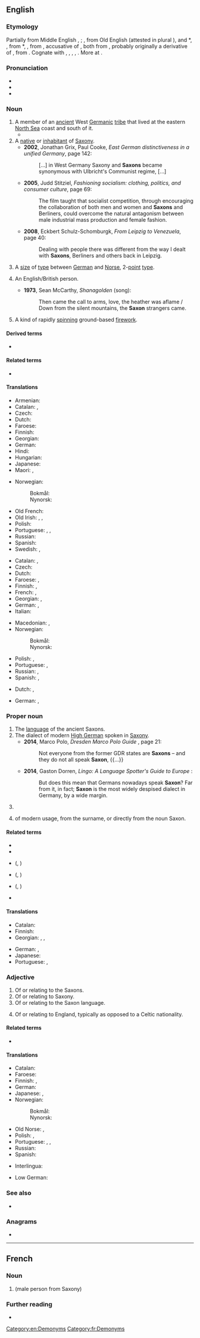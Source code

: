 {{also|saxon}}
==English==
{{wikipedia}}

===Etymology===
Partially from Middle English {{l|enm|Saxe}}, {{l|enm|Sax}}; {{l|enm|Saxon}}, from Old English {{l|ang|*Seaxa}} (attested in plural {{l|ang|Seaxan}}), and {{etyl|enm|en}} *{{m|enm||Saxon}}, {{m|enm|Saxoun}}, from {{etyl|fro|en}} *{{m|fro||Saxoun}}, {{m|fro|Saxon||Saxon}}, from {{etyl|LL.|en}} {{m|la|Saxonem}}, accusative of {{m|la|Saxo||a Saxon}}, both from {{etyl|gem-pro|en}} {{m|gem-pro|*sahsô}}, probably originally a derivative of {{etyl|gem-pro|en}} {{m|gem-pro|*sahsą||rock, knife}}, from {{etyl|ine-pro|en}} {{m|ine-pro|*sek-||to cut}}. Cognate with {{cog|gml|sasse||someone speaking Saxon, i.e. (Middle) Low German}}, {{cog|ang|Seaxa||a Saxon}}, {{cog|goh|Sahso||a Saxon}}, {{cog|is|Saxi||a Saxon}}, {{cog|ang|seax||a knife, hip-knife, an instrument for cutting, a short sword, dirk, dagger}}. More at {{l|en|sax}}.

===Pronunciation===
* {{IPA|en|/ˈsæksən/}}
* {{audio|en|en-us-Saxon.ogg|Audio (US)}}
* {{rhymes|en|æksən}}

===Noun===
{{en-noun}}

# A member of an [[ancient]] West [[Germanic]] [[tribe]] that lived at the eastern [[North Sea]] coast and south of it.
#*{{quote-book|en|title= The history of Wallingford|volume=1|author=John Kirby Hedges |year=1881 |page=170|url= https://books.google.co.nz/books?id=HfcGAAAAQAAJ |passage=Kenett states that the military works still known by the name of Tadmarten Camp and Hook-Norton Barrow were cast up at this time ; the former, large and round, is judged to be a fortification of the Danes, and the latter, being smaller and rather a quinquangle than a square, of the '''Saxons'''.}}
# A [[native]] or [[inhabitant]] of [[Saxony]].
#* '''2002''', Jonathan Grix, Paul Cooke, ''East German distinctiveness in a unified Germany'', page 142:
#*: [...] in West Germany Saxony and '''Saxons''' became synonymous with Ulbricht's Communist regime, [...]
#* '''2005''', Judd Stitziel, ''Fashioning socialism: clothing, politics, and consumer culture'', page 69:
#*: The film taught that socialist competition, through encouraging the collaboration of both men and women and '''Saxons''' and Berliners, could overcome the natural antagonism between male industrial mass production and female fashion.
#* '''2008''', Eckbert Schulz-Schomburgk, ''From Leipzig to Venezuela'', page 40:
#*: Dealing with people there was different from the way I dealt with '''Saxons''', Berliners and others back in Leipzig.
# {{lb|en|uncountable|US|_|printing|rare|dated}} A [[size]] of [[type]] between [[German]] and [[Norse]], 2-[[point]] [[type]].
# {{lb|en|Ireland|Wales|poetic}} An English/British person.
#* '''1973''', Sean McCarthy, ''Shanagolden'' (song):
#*: Then came the call to arms, love, the heather was aflame / Down from the silent mountains, the '''Saxon''' strangers came.
# A kind of rapidly [[spin]]ning ground-based [[firework]].

====Derived terms====
* {{l|en|Transylvanian Saxon}}

====Related terms====
* {{l|en|Anglo-Saxon}}

====Translations====
{{trans-top|member of Saxon tribe}}
* Armenian: {{t|hy|սաքս}}
* Catalan: {{t+|ca|saxó|m}}, {{t+|ca|saxona|f}}
* Czech: {{t+|cs|Sas|m}}
* Dutch: {{t+|nl|Saks|m}}
* Faroese: {{t|fo|saksi|m}}
* Finnish: {{t+|fi|saksi}}
* Georgian: {{t|ka|საქსონი}}
* German: {{t+|de|Sachse|m}}
* Hindi: {{t+|hi|सैक्सन|m}}
* Hungarian: {{t+|hu|szász}}
* Japanese: {{t|ja|サクソン人|tr=sakuson jin}}
* Maori: {{t|mi|Hakiana}}, {{t|mi|Hakihona}}
{{trans-mid}}
* Norwegian:
*: Bokmål: {{t+|nb|sakser|m}}
*: Nynorsk: {{t|nn|saksar|m}}
* Old French: {{t|fro|Saiscon|m}}
* Old Irish: {{t|sga|Saxa|m}}, {{t|sga|Saxanach|m}}, {{t|sga|Sagsach|m}}
* Polish: {{t+|pl|Sas|m}}
* Portuguese: {{t+|pt|saxão|m}}, {{t|pt|saxônio|m}}, {{t|pt|saxônico|m}}
* Russian: {{t+|ru|сакс|m}}
* Spanish: {{t|es|sajón|m}}
* Swedish: {{t|sv|saxare|c}}, {{t|sv|sachsare|c}}
{{trans-bottom}}

{{trans-top|native or inhabitant of Saxony}}
* Catalan: {{t+|ca|saxó|m}}, {{t+|ca|saxona|f}}
* Czech: {{t+|cs|Sas|m}}
* Dutch: {{t+|nl|Saks|m}}
* Faroese: {{t|fo|saksi|m}}, {{t|fo|sakslendingur|m}}
* Finnish: {{t+|fi|saksi}}, {{t|fi|saksilainen}}
* French: {{t+|fr|Saxon|m}}, {{t+|fr|Saxonne|f}}
* Georgian: {{t|ka|საქსონიელი}}, {{t|ka|საქსონელი}}
* German: {{t+|de|Sachse|m}}, {{t+|de|Sächsin|f}}
* Italian: {{t+|it|sassone|m|f}}
{{trans-mid}}
* Macedonian: {{t|mk|Саксонец|m}}, {{t|mk|Саксонка|f}}
* Norwegian:
*: Bokmål: {{t+|nb|sakser|m}}
*: Nynorsk: {{t|nn|saksar|m}}
* Polish: {{t+|pl|Sas|m}}, {{t+|pl|Saksończyk|m}}
* Portuguese: {{t+|pt|saxão|m}}, {{t|pt|saxônio|m}}
* Russian: {{t+|ru|саксо́нец|m}}, {{t+|ru|саксо́нка|f}}
* Spanish: {{t|es|sajón|m}}, {{t+|es|sajona|f}}
{{trans-bottom}}

{{trans-top|2-point type}}
* Dutch: {{t|nl|non plus ultra}}, {{t|nl|vierde petit}}
{{trans-mid}}
* German: {{t|de|Non Plus Ultra}}, {{t|de|Viertelpetit}}
{{trans-bottom}}

===Proper noun===
{{en-proper noun}}

# The [[language]] of the ancient Saxons.
# The dialect of modern [[High German]] spoken in [[Saxony]].
#* '''2014''', Marco Polo, ''Dresden Marco Polo Guide'' {{ISBN|382970755X}}, page 21:
#*: Not everyone from the former GDR states are '''Saxons''' – and they do not all speak '''Saxon''', {{...}}
#* '''2014''', Gaston Dorren, ''Lingo: A Language Spotter's Guide to Europe'' {{ISBN|1782831398}}:
#*: But does this mean that Germans nowadays speak '''Saxon'''? Far from it, in fact; '''Saxon''' is the most widely despised dialect in Germany, by a wide margin.
# {{surname|en}}
# {{given name|en|male|from=surnames}} of modern usage, from the surname, or directly from the noun Saxon.

====Related terms====
{{sense|ancient Saxons' language}}
* {{l|en|Anglo-Saxon}}
* {{l|en|Semi-Saxon}}

* {{l|en|Old Saxon}} ({{l|en|Old Low Saxon}}, {{l|en|Old Low German}})
* {{l|en|Middle Saxon}} ({{l|en|Middle Low Saxon}}, {{l|en|Middle Low German}})
* {{l|en|New Saxon}} ({{l|en|New Low Saxon}}, {{l|en|New Low German}})

{{sense|High German dialect}}
* {{l|en|Upper Saxon}}

====Translations====
{{trans-top|language of the Saxons}}
* Catalan: {{t+|ca|saxó|m}}
* Finnish: {{t+|fi|saksi}}
* Georgian: {{t|ka|ძველი საქსონური}}, {{t|ka|ძველი საქსონური ენა}}, {{t|ka|საქსონური ენა}}
{{trans-mid}}
* German: {{t|de|Sächsisch|n}}, {{t+|de|Altsächsisch|n}}
* Japanese: {{t|ja|サクソン語|tr=sakuson go}}
* Portuguese: {{t+|pt|saxão|m}}, {{t|pt|saxônico|m}}
{{trans-bottom}}

===Adjective===
{{en-adj|-}}

# Of or relating to the Saxons.
# Of or relating to Saxony.
# Of or relating to the Saxon language.
# {{lb|en|Ireland|Wales|poetic}} Of or relating to England, typically as opposed to a Celtic nationality.

====Related terms====
* {{l|en|Anglo-Saxon}}

====Translations====
{{trans-top|of Saxons, Saxony or Saxon language}}
* Catalan: {{t+|ca|saxó}}
* Faroese: {{t|fo|saksiskur}}
* Finnish: {{t|fi|saksilainen}}, {{t|fi|[[saksi]]-}}
* German: {{t+|de|sächsisch}}
* Japanese: {{t|ja|サクソン語の|tr=sakuson go no}} {{qualifier|language}}, {{t|ja|サクソン族の|tr=sakuson zoku no}} {{qualifier|of tribe}}
* Norwegian:
*: Bokmål: {{t+|nb|saksisk}}
*: Nynorsk: {{t|nn|saksisk}}
{{trans-mid}}
* Old Norse: {{t|non|saxlenzkr}}, {{t|non|saxneskr}}
* Polish: {{t+|pl|saksoński}}, {{t+|pl|saski}}
* Portuguese: {{t+|pt|saxão}}, {{t|pt|saxônio}}, {{t|pt|saxônico}}
* Russian: {{t+|ru|саксо́нский}}
* Spanish: {{t|es|sajón}}
{{trans-bottom}}

{{checktrans-top}}
* Interlingua: {{t-check|ia|saxone}}
{{trans-mid}}
* Low German: {{t-check|nds|Sassen}}
{{trans-bottom}}

===See also===
* {{l|en|Saxonian}}

===Anagrams===
* {{anagrams|en|a=anosx|Axson|Naxos|axons}}

[[Category:en:Demonyms]]

----

==French==

===Noun===
{{fr-noun|m|Saxons|f=Saxonne}}

# {{l|en|Saxon}} (male person from Saxony)

===Further reading===
* {{R:TLFi}}

[[Category:fr:Demonyms]]